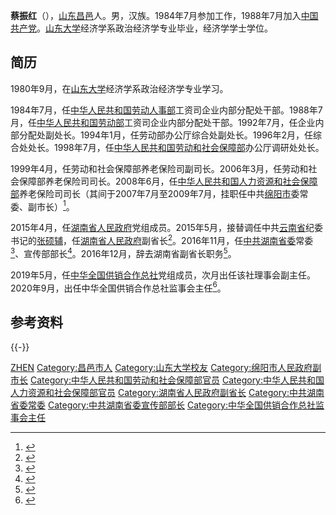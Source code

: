 '''蔡振红'''（{{bd|1963年|9月||catIdx=C蔡}}），[[山东|山东]][[昌邑|昌邑]]人。男，汉族。1984年7月参加工作，1988年7月加入[[中国共产党|中国共产党]]。[[山东大学|山东大学]]经济学系政治经济学专业毕业，经济学学士学位。

== 简历 ==
1980年9月，在[[山东大学|山东大学]]经济学系政治经济学专业学习。

1984年7月，任[[中华人民共和国劳动人事部|中华人民共和国劳动人事部]]工资司企业内部分配处干部。1988年7月，任[[中华人民共和国劳动部|中华人民共和国劳动部]]工资司企业内部分配处干部。1992年7月，任企业内部分配处副处长。1994年1月，任劳动部办公厅综合处副处长。1996年2月，任综合处处长。1998年7月，任[[中华人民共和国劳动和社会保障部|中华人民共和国劳动和社会保障部]]办公厅调研处处长。

1999年4月，任劳动和社会保障部养老保险司副司长。2006年3月，任劳动和社会保障部养老保险司司长。2008年6月，任[[中华人民共和国人力资源和社会保障部|中华人民共和国人力资源和社会保障部]]养老保险司司长（其间于2007年7月至2009年7月，挂职任中共[[绵阳市|绵阳市]]委常委、副市长）<ref>{{cite web|title=副省长蔡振红简历|url=http://www.hunan.gov.cn/zw/zfld/czh/grjl_55044/201505/t20150523_1769943.html|accessdate=2015-09-13|newspaper=湖南省人民政府门户网站|archive-date=2016-03-09|archive-url=https://web.archive.org/web/20160309170044/http://www.hunan.gov.cn/zw/zfld/czh/grjl_55044/201505/t20150523_1769943.html|dead-url=yes}}</ref>。

2015年4月，任[[湖南省人民政府|湖南省人民政府]]党组成员。2015年5月，接替调任中共[[云南省|云南省]]纪委书记的[[张硕辅|张硕辅]]，任[[湖南省人民政府|湖南省人民政府]]副省长<ref >{{cite web |url=http://news.163.com/15/0522/16/AQ80SL7E00014JB5.html |language= |title=人社部养老保险司原司长蔡振红任湖南省副省长 |publisher=中国经济网 |date=2015-05-22 |accessdate= |archive-url=https://web.archive.org/web/20150526003642/http://news.163.com/15/0522/16/AQ80SL7E00014JB5.html |archive-date=2015-05-26 |dead-url=yes }}</ref>。2016年11月，任[[中共湖南省委|中共湖南省委]]常委<ref>{{cite news|title = 第十一届湖南省委领导班子亮相，杜家毫当选省委书记|url = http://www.thepaper.cn/newsDetail_forward_1564377|accessdate = 2016-11-19|publisher = 澎湃新闻|archive-date = 2016-11-20|archive-url = https://web.archive.org/web/20161120005211/http://www.thepaper.cn/newsDetail_forward_1564377|dead-url = no}}</ref>、宣传部部长<ref>{{cite web|accessdate=2016-11-23|url=http://www.thepaper.cn/newsDetail_forward_1566859|title=蔡振红兼任湖南省委宣传部部长，胡衡华兼任省国资委党委书记|publisher=澎湃新闻|archive-date=2016-11-23|archive-url=https://web.archive.org/web/20161123202918/http://www.thepaper.cn/newsDetail_forward_1566859|dead-url=no}}</ref>。2016年12月，辞去湖南省副省长职务<ref>{{cite web|url=http://www.thepaper.cn/newsDetail_forward_1588113|title=谢建辉、杨光荣任湖南省副省长，许显辉任省监察厅厅长|publisher=澎湃新闻|accessdate=2016-12-26|archive-date=2016-12-27|archive-url=https://web.archive.org/web/20161227130703/http://www.thepaper.cn/newsDetail_forward_1588113|dead-url=no}}</ref>。

2019年5月，任[[中华全国供销合作总社|中华全国供销合作总社]]党组成员，次月出任该社理事会副主任。2020年9月，出任中华全国供销合作总社监事会主任<ref>{{cite web |url=http://district.ce.cn/newarea/sddy/202009/26/t20200926_35822702.shtml |title=侯顺利当选中华全国供销合作总社理事会副主任 |publisher=中国经济网 |accessdate=2020-09-26}}</ref>。

== 参考资料 ==
{{reflist}}

{{-}}
{{start box}}
{{s-ppo|cpc}}
{{s-before|[[张文雄|张文雄]]}}
{{s-title|[[中国共产党湖南省委员会|中国共产党湖南省委员会]]宣传部部长|2016年11月—2019年5月}}
{{s-after|[[张宏森|张宏森]]}}
{{s-civ}}
{{s-before|[[宋璇涛|宋璇涛]]}}
{{s-title|[[中华全国供销合作总社|中华全国供销合作总社]]监事会主任|2020年9月—}}
{{s-inc}}
{{end box}}

{{DEFAULTSORT:CAI蔡}}
[[Category:蔡姓|ZHEN]]
[[Category:昌邑市人|Category:昌邑市人]]
[[Category:山东大学校友|Category:山东大学校友]]
[[Category:绵阳市人民政府副市长|Category:绵阳市人民政府副市长]]
[[Category:中华人民共和国劳动和社会保障部官员|Category:中华人民共和国劳动和社会保障部官员]]
[[Category:中华人民共和国人力资源和社会保障部官员|Category:中华人民共和国人力资源和社会保障部官员]]
[[Category:湖南省人民政府副省长|Category:湖南省人民政府副省长]]
[[Category:中共湖南省委常委|Category:中共湖南省委常委]]
[[Category:中共湖南省委宣传部部长|Category:中共湖南省委宣传部部长]]
[[Category:中华全国供销合作总社监事会主任|Category:中华全国供销合作总社监事会主任]]